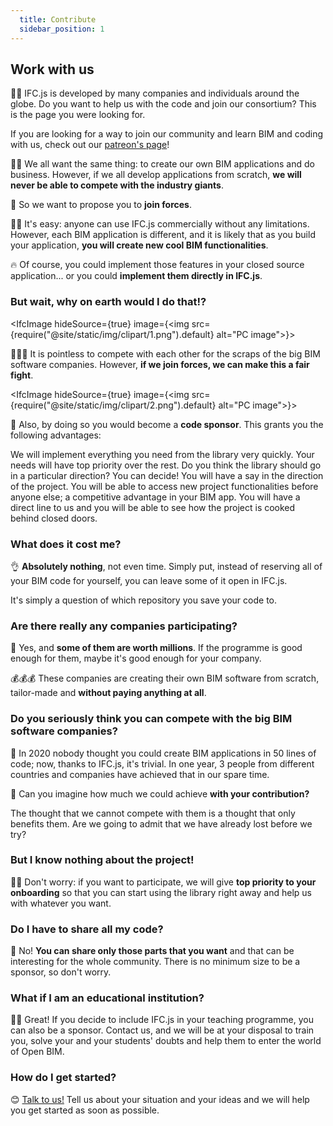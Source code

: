 ```yaml
---
  title: Contribute
  sidebar_position: 1
---
```



## Work with us

👩‍💻 IFC.js is developed by many companies and individuals around the globe. Do you want to help us with the code and join our consortium? This is the page you were looking for.

<IfcCard>
  If you are looking for a way to join our community and learn BIM and coding with us, check out our <a href="https://ifcjs.github.io/info/docs/Patreon">patreon's page</a>!
</IfcCard>

🤷‍♀️️
We all want the same thing: to create our own BIM applications and do business. However, if we all develop applications from scratch, **we will never be able to compete with the industry giants**.

🤝
So we want to propose you to **join forces**.

👨‍💼
It's easy: anyone can use IFC.js commercially without any limitations. However, each BIM application is different, and it is likely that as you build your application, **you will create new cool BIM functionalities**.

🔥
Of course, you could implement those features in your closed source application... or you could **implement them directly in IFC.js**.

### But wait, why on earth would I do that!?

<IfcImage hideSource={true} image={<img src={require("@site/static/img/clipart/1.png").default} alt="PC image"></img>}></IfcImage>

💪💪💪
It is pointless to compete with each other for the scraps of the big BIM software companies. However, **if we join forces, we can make this a fair fight**.

<IfcImage hideSource={true} image={<img src={require("@site/static/img/clipart/2.png").default} alt="PC image"></img>}></IfcImage>

🤖
Also, by doing so you would become a **code sponsor**. This grants you the following advantages:

<IfcCard icon="🏆" title="Your needs go FIRST">
  We will implement everything you need from the library very quickly. Your needs will have top priority over the rest.
</IfcCard>

<IfcCard icon="🥇" title="Decision-making power">
  Do you think the library should go in a particular direction? You can decide! You will have a say in the direction of the project.
</IfcCard>

<IfcCard icon="🚀" title="Early access to new functionalities">
  You will be able to access new project functionalities before anyone else; a competitive advantage in your BIM app.
</IfcCard>

<IfcCard icon="👥" title="Access to exclusive chat for maintainers">
  You will have a direct line to us and you will be able to see how the project is cooked behind closed doors.
</IfcCard>

### What does it cost me?

👌
**Absolutely nothing**, not even time. Simply put, instead of reserving all of your BIM code for yourself, you can leave some of it open in IFC.js.

<IfcAlert>It's simply a question of which repository you save your code to.</IfcAlert>

### Are there really any companies participating?

💼
Yes, and **some of them are worth millions**. If the programme is good enough for them, maybe it's good enough for your company.

💰💰💰
These companies are creating their own BIM software from scratch, tailor-made and **without paying anything at all**.

### Do you seriously think you can compete with the big BIM software companies?

🌈
In 2020 nobody thought you could create BIM applications in 50 lines of code; now, thanks to IFC.js, it's trivial. In one year, 3 people from different countries and companies have achieved that in our spare time.

🤝
Can you imagine how much we could achieve **with your contribution?**

<IfcCard>The thought that we cannot compete with them is a thought that only benefits them. Are we going to admit that we have already lost before we try?</IfcCard>

### But I know nothing about the project!

👩‍🏫
Don't worry: if you want to participate, we will give **top priority to your onboarding** so that you can start using the library right away and help us with whatever you want.

### Do I have to share all my code?

🔑
No! **You can share only those parts that you want** and that can be interesting for the whole community. There is no minimum size to be a sponsor, so don't worry.

### What if I am an educational institution?

👩‍🏫
Great! If you decide to include IFC.js in your teaching programme, you can also be a sponsor. Contact us, and we will be at your disposal to train you, solve your and your students' doubts and help them to enter the world of Open BIM.

### How do I get started?

😊
[Talk to us!](https://discord.gg/FXfyR4XrKT) Tell us about your situation and your ideas and we will help you get started as soon as possible.
